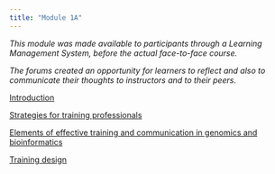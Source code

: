 ```yaml
---
title: "Module 1A"
---
```


*This module was made available to participants through a Learning Management System, before the actual face-to-face course.*

*The forums created an opportunity for learners to reflect and also to communicate their thoughts to instructors and to their peers.*

[Introduction](module1a_introduction.qmd)

[Strategies for training professionals](module1a_strategies.qmd)

[Elements of effective training and communication in genomics and bioinformatics](module1a_elements.qmd)

[Training design](module1a_training_design.qmd)
